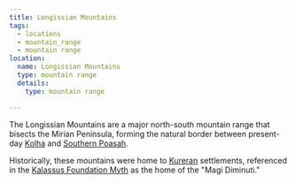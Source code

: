 ```yaml
---
title: Longissian Mountains
tags:
  - locations
  - mountain_range
  - mountain range
location:
  name: Longissian Mountains
  type: mountain range
  details:
    type: mountain range

---
```


The Longissian Mountains are a major north-south mountain range that bisects the
Mirian Peninsula, forming the natural border between present-day
[Kolha](/locations/kolha) and [Southern Poasah](/locations/southern-poasah).

Historically, these mountains were home to
[Kureran](/ethnicities/koradin-kurerans/) settlements, referenced in the
[Kalassus Foundation Myth](/world-novelty/kalassus-foundation-myth/) as the
home of the "Magi Diminuti."
